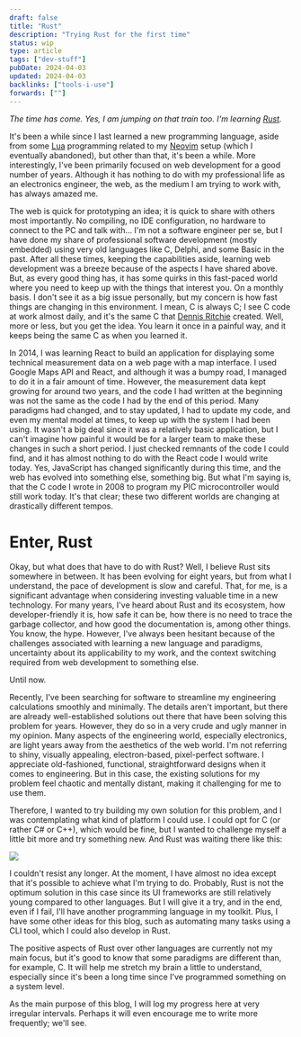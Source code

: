 ```yaml
---
draft: false
title: "Rust"
description: "Trying Rust for the first time"
status: wip
type: article
tags: ["dev-stuff"]
pubDate: 2024-04-03
updated: 2024-04-03
backlinks: ["tools-i-use"]
forwards: [""]
---
```


_The time has come. Yes, I am jumping on that train too. I'm learning [Rust](https://www.rust-lang.org)._

It's been a while since I last learned a new programming language, aside from some [Lua](https://www.lua.org) programming related to my [Neovim](https://neovim.io) setup (which I eventually abandoned), but other than that, it's been a while. More interestingly, I've been primarily focused on web development for a good number of years. Although it has nothing to do with my professional life as an electronics engineer, the web, as the medium I am trying to work with, has always amazed me.

The web is quick for prototyping an idea; it is quick to share with others most importantly. No compiling, no IDE configuration, no hardware to connect to the PC and talk with... I'm not a software engineer per se, but I have done my share of professional software development (mostly embedded) using very old languages like C, Delphi, and some Basic in the past. After all these times, keeping the capabilities aside, learning web development was a breeze because of the aspects I have shared above. But, as every good thing has, it has some quirks in this fast-paced world where you need to keep up with the things that interest you. On a monthly basis. I don't see it as a big issue personally, but my concern is how fast things are changing in this environment. I mean, C is always C; I see C code at work almost daily, and it's the same C that [Dennis Ritchie](https://www.wikiwand.com/en/Dennis_Ritchie) created. Well, more or less, but you get the idea. You learn it once in a painful way, and it keeps being the same C as when you learned it.

In 2014, I was learning React to build an application for displaying some technical measurement data on a web page with a map interface. I used Google Maps API and React, and although it was a bumpy road, I managed to do it in a fair amount of time. However, the measurement data kept growing for around two years, and the code I had written at the beginning was not the same as the code I had by the end of this period. Many paradigms had changed, and to stay updated, I had to update my code, and even my mental model at times, to keep up with the system I had been using. It wasn't a big deal since it was a relatively basic application, but I can't imagine how painful it would be for a larger team to make these changes in such a short period. I just checked remnants of the code I could find, and it has almost nothing to do with the React code I would write today. Yes, JavaScript has changed significantly during this time, and the web has evolved into something else, something big. But what I'm saying is, that the C code I wrote in 2008 to program my PIC microcontroller would still work today. It's that clear; these two different worlds are changing at drastically different tempos.

# Enter, Rust

Okay, but what does that have to do with Rust? Well, I believe Rust sits somewhere in between. It has been evolving for eight years, but from what I understand, the pace of development is slow and careful. That, for me, is a significant advantage when considering investing valuable time in a new technology. For many years, I've heard about Rust and its ecosystem, how developer-friendly it is, how safe it can be, how there is no need to trace the garbage collector, and how good the documentation is, among other things. You know, the hype. However, I've always been hesitant because of the challenges associated with learning a new language and paradigms, uncertainty about its applicability to my work, and the context switching required from web development to something else.

Until now.

Recently, I've been searching for software to streamline my engineering calculations smoothly and minimally. The details aren't important, but there are already well-established solutions out there that have been solving this problem for years. However, they do so in a very crude and ugly manner in my opinion. Many aspects of the engineering world, especially electronics, are light years away from the aesthetics of the web world. I'm not referring to shiny, visually appealing, electron-based, pixel-perfect software. I appreciate old-fashioned, functional, straightforward designs when it comes to engineering. But in this case, the existing solutions for my problem feel chaotic and mentally distant, making it challenging for me to use them.

Therefore, I wanted to try building my own solution for this problem, and I was contemplating what kind of platform I could use. I could opt for C (or rather C# or C++), which would be fine, but I wanted to challenge myself a little bit more and try something new. And Rust was waiting there like this:

![](../../assets/ferris-clap.gif)

I couldn't resist any longer. At the moment, I have almost no idea except that it's possible to achieve what I'm trying to do. Probably, Rust is not the optimum solution in this case since its UI frameworks are still relatively young compared to other languages. But I will give it a try, and in the end, even if I fail, I'll have another programming language in my toolkit. Plus, I have some other ideas for this blog, such as automating many tasks using a CLI tool, which I could also develop in Rust.

The positive aspects of Rust over other languages are currently not my main focus, but it's good to know that some paradigms are different than, for example, C. It will help me stretch my brain a little to understand, especially since it's been a long time since I've programmed something on a system level.

As the main purpose of this blog, I will log my progress here at very irregular intervals. Perhaps it will even encourage me to write more frequently; we'll see.
